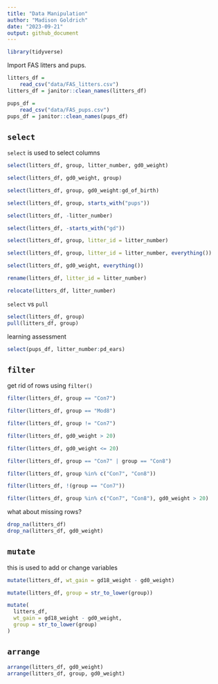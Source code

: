 ```yaml
---
title: "Data Manipulation"
author: "Madison Goldrich"
date: "2023-09-21"
output: github_document
---
```


```r
library(tidyverse)
```

Import FAS litters and pups.

```r
litters_df =
    read_csv("data/FAS_litters.csv")
litters_df = janitor::clean_names(litters_df)

pups_df =
    read_csv("data/FAS_pups.csv")
pups_df = janitor::clean_names(pups_df)
```



## `select`

`select` is used to select columns

```r
select(litters_df, group, litter_number, gd0_weight)

select(litters_df, gd0_weight, group)

select(litters_df, group, gd0_weight:gd_of_birth)

select(litters_df, group, starts_with("pups"))

select(litters_df, -litter_number)

select(litters_df, -starts_with("gd"))

select(litters_df, group, litter_id = litter_number)

select(litters_df, group, litter_id = litter_number, everything())

select(litters_df, gd0_weight, everything())
```

```r
rename(litters_df, litter_id = litter_number)

relocate(litters_df, litter_number)
```


`select` vs `pull`

```r
select(litters_df, group)
pull(litters_df, group)
```


learning assessment

```r
select(pups_df, litter_number:pd_ears)
```

## `filter`

get rid of rows using `filter()`

```r
filter(litters_df, group == "Con7")

filter(litters_df, group == "Mod8")

filter(litters_df, group != "Con7")

filter(litters_df, gd0_weight > 20)

filter(litters_df, gd0_weight <= 20)

filter(litters_df, group == "Con7" | group == "Con8")

filter(litters_df, group %in% c("Con7", "Con8"))

filter(litters_df, !(group == "Con7"))

filter(litters_df, group %in% c("Con7", "Con8"), gd0_weight > 20)
```

what about missing rows?

```r
drop_na(litters_df)
drop_na(litters_df, gd0_weight)
```


## `mutate`

this is used to add or change variables

```r
mutate(litters_df, wt_gain = gd18_weight - gd0_weight)

mutate(litters_df, group = str_to_lower(group))

mutate(
  litters_df,
  wt_gain = gd18_weight - gd0_weight,
  group = str_to_lower(group)
)
```


## `arrange`

```r
arrange(litters_df, gd0_weight)
arrange(litters_df, group, gd0_weight)
```

